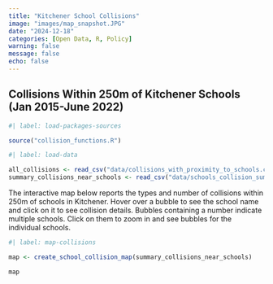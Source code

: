 ```yaml
---
title: "Kitchener School Collisions"
image: "images/map_snapshot.JPG"
date: "2024-12-18"
categories: [Open Data, R, Policy]
warning: false
message: false
echo: false
---
```


## Collisions Within 250m of Kitchener Schools (Jan 2015-June 2022)

```r
#| label: load-packages-sources

source("collision_functions.R")
```

```r
#| label: load-data

all_collisions <- read_csv("data/collisions_with_proximity_to_schools.csv")
summary_collisions_near_schools <- read_csv("data/schools_collision_summary.csv")
```

The interactive map below reports the types and number of collisions within 250m of schools in Kitchener. Hover over a bubble to see the school name and click on it to see collision details. Bubbles containing a number indicate multiple schools. Click on them to zoom in and see bubbles for the individual schools.

```r
#| label: map-collisions

map <- create_school_collision_map(summary_collisions_near_schools)

map
```
